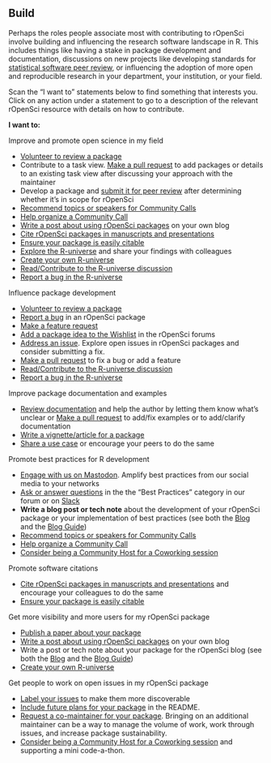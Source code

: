 ## Build {#build}

Perhaps the roles people associate most with contributing to rOpenSci involve building and influencing the research software landscape in R. 
This includes things like having a stake in package development and documentation, 
discussions on new projects like developing standards for [statistical software peer review](#statsreview), 
or influencing the adoption of more open and reproducible research in your department, 
your institution, or your field. 

Scan the "I want to" statements below to find something that interests you. 
Click on any action under a statement to go to a description of the relevant rOpenSci resource with details on how to contribute.

**I want to:**

Improve and promote open science in my field

*   [Volunteer to review a package](#devguide)
*   Contribute to a task view. [Make a pull request](#taskviews) to add packages or details to an existing task view after discussing your approach with the maintainer
*   Develop a package and [submit it for peer review](#devguide) after determining whether it's in scope for rOpenSci
*   [Recommend topics or speakers for Community Calls](#commcalls)
*   [Help organize a Community Call](#commcalls)
*   [Write a post about using rOpenSci packages](#packages) on your own blog
*   [Cite rOpenSci packages in manuscripts and presentations](#packages)
*   [Ensure your package is easily citable](#devguide)
*   [Explore the R-universe](#runiverse) and share your findings with colleagues
*   [Create your own R-universe](#runiverse)
*   [Read/Contribute to the R-universe discussion](#runiverse)
*   [Report a bug in the R-universe](#runiverse)

Influence package development

*   [Volunteer to review a package](#devguide)
*   [Report a bug](#packages) in an rOpenSci package
*   [Make a feature request](#packages)
*   [Add a package idea to the Wishlist](#channels-forum) in the rOpenSci forums
*   [Address an issue](#issues). Explore open issues in rOpenSci packages and consider submitting a fix. 
*   [Make a pull request](#packages) to fix a bug or add a feature
*   [Read/Contribute to the R-universe discussion](#runiverse)
*   [Report a bug in the R-universe](#runiverse)

Improve package documentation and examples

*   [Review documentation](#packages) and help the author by letting them know what's unclear or [Make a pull request](#packages) to add/fix examples or to add/clarify documentation
*   [Write a vignette/article for a package](#packages)
*   [Share a use case](#usecases) or encourage your peers to do the same


Promote best practices for R development

*   [Engage with us on Mastodon](#channels). 
    Amplify best practices from our social media to your networks
*   [Ask or answer questions](#channels) in the the "Best Practices" category in our forum or on [Slack](#channels-slack)
*   **Write a blog post or tech note** about the development of your rOpenSci package or your implementation of best practices (see both the [Blog](#blog) and the [Blog Guide](#blogguide))
*   [Recommend topics or speakers for Community Calls](#commcalls)
*   [Help organize a Community Call](#commcalls)
*   [Consider being a Community Host for a Coworking session](#coworking)


Promote software citations

*   [Cite rOpenSci packages in manuscripts and presentations](#packages) and encourage your colleagues to do the same
*   [Ensure your package is easily citable](#devguide)


Get more visibility and more users for my rOpenSci package

*   [Publish a paper about your package](#devguide)
*   [Write a post about using rOpenSci packages](#packages) on your own blog
*   Write a post or tech note about your package for the rOpenSci blog 
    (see both the [Blog](#blog) and the [Blog Guide](#blogguide))
*   [Create your own R-universe](#runiverse)


Get people to work on open issues in my rOpenSci package

*   [Label your issues](#issues) to make them more discoverable
*   [Include future plans for your package](#issues) in the README.
*   [Request a co-maintainer for your package](#devguide). 
    Bringing on an additional maintainer can be a way to manage the volume of work, 
    work through issues, and increase package sustainability.
*   [Consider being a Community Host for a Coworking session](#coworking) and 
    supporting a mini code-a-thon.
